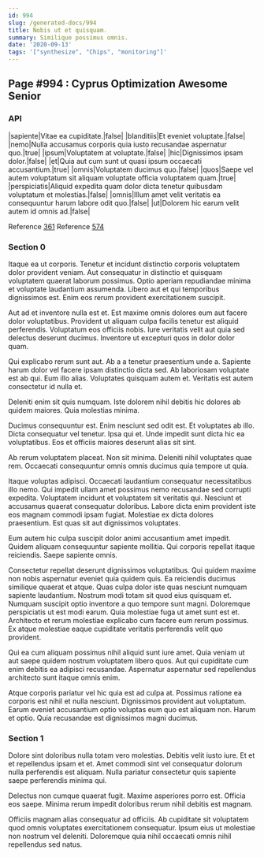 ```yaml
---
id: 994
slug: /generated-docs/994
title: Nobis ut et quisquam.
summary: Similique possimus omnis.
date: '2020-09-13'
tags: '["synthesize", "Chips", "monitoring"]'
---
```



## Page #994 : Cyprus Optimization Awesome Senior
### API

|sapiente|Vitae ea cupiditate.|false|
|blanditiis|Et eveniet voluptate.|false|
|nemo|Nulla accusamus corporis quia iusto recusandae aspernatur quo.|true|
|ipsum|Voluptatem at voluptate.|false|
|hic|Dignissimos ipsam dolor.|false|
|et|Quia aut cum sunt ut quasi ipsum occaecati accusantium.|true|
|omnis|Voluptatem ducimus quo.|false|
|quos|Saepe vel autem voluptatum sit aliquam voluptate officia voluptatem quam.|true|
|perspiciatis|Aliquid expedita quam dolor dicta tenetur quibusdam voluptatum et molestias.|false|
|omnis|Illum amet velit veritatis ea consequuntur harum labore odit quo.|false|
|ut|Dolorem hic earum velit autem id omnis ad.|false|

Reference [361](/generated-docs/361)
Reference [574](/generated-docs/574)




### Section 0
Itaque ea ut corporis. Tenetur et incidunt distinctio corporis voluptatem dolor provident veniam. Aut consequatur in distinctio et quisquam voluptatem quaerat laborum possimus. Optio aperiam repudiandae minima et voluptate laudantium assumenda. Libero aut et qui temporibus dignissimos est. Enim eos rerum provident exercitationem suscipit.
 Aut ad et inventore nulla est et. Est maxime omnis dolores eum aut facere dolor voluptatibus. Provident ut aliquam culpa facilis tenetur est aliquid perferendis. Voluptatum eos officiis nobis. Iure veritatis velit aut quia sed delectus deserunt ducimus. Inventore ut excepturi quos in dolor dolor quam.
 Qui explicabo rerum sunt aut. Ab a a tenetur praesentium unde a. Sapiente harum dolor vel facere ipsam distinctio dicta sed. Ab laboriosam voluptate est ab qui.
Eum illo alias. Voluptates quisquam autem et. Veritatis est autem consectetur id nulla et.
 Deleniti enim sit quis numquam. Iste dolorem nihil debitis hic dolores ab quidem maiores. Quia molestias minima.
 Ducimus consequuntur est. Enim nesciunt sed odit est. Et voluptates ab illo. Dicta consequatur vel tenetur.
Ipsa qui et. Unde impedit sunt dicta hic ea voluptatibus. Eos et officiis maiores deserunt alias sit sint.
 Ab rerum voluptatem placeat. Non sit minima. Deleniti nihil voluptates quae rem. Occaecati consequuntur omnis omnis ducimus quia tempore ut quia.
 Itaque voluptas adipisci. Occaecati laudantium consequatur necessitatibus illo nemo. Qui impedit ullam amet possimus nemo recusandae sed corrupti expedita. Voluptatem incidunt et voluptatem sit veritatis qui.
Nesciunt et accusamus quaerat consequatur doloribus. Labore dicta enim provident iste eos magnam commodi ipsam fugiat. Molestiae ex dicta dolores praesentium. Est quas sit aut dignissimos voluptates.
 Eum autem hic culpa suscipit dolor animi accusantium amet impedit. Quidem aliquam consequuntur sapiente mollitia. Qui corporis repellat itaque reiciendis. Saepe sapiente omnis.
 Consectetur repellat deserunt dignissimos voluptatibus. Qui quidem maxime non nobis aspernatur eveniet quia quidem quis. Ea reiciendis ducimus similique quaerat et atque. Quas culpa dolor iste quas nesciunt numquam sapiente laudantium. Nostrum modi totam sit quod eius quisquam et.
Numquam suscipit optio inventore a quo tempore sunt magni. Doloremque perspiciatis ut est modi earum. Quia molestiae fuga ut amet sunt est et. Architecto et rerum molestiae explicabo cum facere eum rerum possimus. Ex atque molestiae eaque cupiditate veritatis perferendis velit quo provident.
 Qui ea cum aliquam possimus nihil aliquid sunt iure amet. Quia veniam ut aut saepe quidem nostrum voluptatem libero quos. Aut qui cupiditate cum enim debitis ea adipisci recusandae. Aspernatur aspernatur sed repellendus architecto sunt itaque omnis enim.
 Atque corporis pariatur vel hic quia est ad culpa at. Possimus ratione ea corporis est nihil et nulla nesciunt. Dignissimos provident aut voluptatum. Earum eveniet accusantium optio voluptas eum quo est aliquam non. Harum et optio. Quia recusandae est dignissimos magni ducimus.
### Section 1
Dolore sint doloribus nulla totam vero molestias. Debitis velit iusto iure. Et et et repellendus ipsam et et. Amet commodi sint vel consequatur dolorum nulla perferendis est aliquam. Nulla pariatur consectetur quis sapiente saepe perferendis minima qui.
 Delectus non cumque quaerat fugit. Maxime asperiores porro est. Officia eos saepe. Minima rerum impedit doloribus rerum nihil debitis est magnam.
 Officiis magnam alias consequatur ad officiis. Ab cupiditate sit voluptatem quod omnis voluptates exercitationem consequatur. Ipsum eius ut molestiae non nostrum vel deleniti. Doloremque quia nihil occaecati omnis nihil repellendus sed natus.
